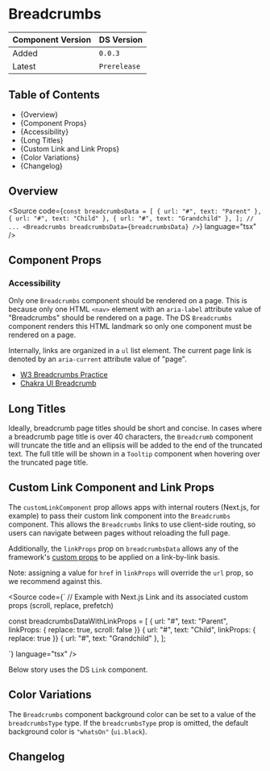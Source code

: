 

<Meta of={BreadcrumbsStories} />

# Breadcrumbs

| Component Version | DS Version   |
| ----------------- | ------------ |
| Added             | `0.0.3`      |
| Latest            | `Prerelease` |

## Table of Contents

- {<Link href="#overview" target="_self">Overview</Link>}
- {<Link href="#component-props" target="_self">Component Props</Link>}
- {<Link href="#accessibility" target="_self">Accessibility</Link>}
- {<Link href="#long-titles" target="_self">Long Titles</Link>}
- {<Link href="#custom-link-and-link-props" target="_self">Custom Link and Link Props</Link>}
- {<Link href="#color-variations" target="_self">Color Variations</Link>}
- {<Link href="#changelog" target="_self">Changelog</Link>}

## Overview

<Description of={BreadcrumbsStories} />

<Source
  code={`
const breadcrumbsData = [
  { url: "#", text: "Parent" },
  { url: "#", text: "Child" },
  { url: "#", text: "Grandchild" },
];
// ...
<Breadcrumbs breadcrumbsData={breadcrumbsData} />
`}
  language="tsx"
/>

## Component Props

<Canvas of={BreadcrumbsStories.WithControls} />

<ArgTypes of={BreadcrumbsStories.WithControls} />

### Accessibility

Only one `Breadcrumbs` component should be rendered on a page. This is because
only one HTML `<nav>` element with an `aria-label` attribute value of
"Breadcrumbs" should be rendered on a page. The DS `Breadcrumbs` component
renders this HTML landmark so only one component must be rendered on a page.

Internally, links are organized in a `ul` list element. The current page link is
denoted by an `aria-current` attribute value of "page".

- [W3 Breadcrumbs Practice](https://www.w3.org/TR/wai-aria-practices/examples/breadcrumb/index.html)
- [Chakra UI Breadcrumb](https://chakra-ui.com/docs/components/navigation/breadcrumb)

## Long Titles

Ideally, breadcrumb page titles should be short and concise. In cases where a
breadcrumb page title is over 40 characters, the `Breadcrumb` component will
truncate the title and an ellipsis will be added to the end of the truncated
text. The full title will be shown in a `Tooltip` component when hovering over
the truncated page title.

<Canvas of={BreadcrumbsStories.LongText} />

## Custom Link Component and Link Props

The `customLinkComponent` prop allows apps with internal routers (Next.js, for example) to pass their custom link component
into the `Breadcrumbs` component. This allows the `Breadcrumbs` links to use client-side routing, so users can navigate between pages without reloading the full page.

Additionally, the `linkProps` prop on `breadcrumbsData` allows any of the framework's [custom props](https://nextjs.org/docs/app/api-reference/components/link) to be applied on a link-by-link basis.

Note: assigning a value for `href` in `linkProps` will override the `url` prop, so we recommend against this.

<Source
  code={`
  // Example with Next.js Link and its associated custom props (scroll, replace, prefetch)

const breadcrumbsDataWithLinkProps = [
{ url: "#", text: "Parent", linkProps: { replace: true, scroll: false }}
{ url: "#", text: "Child", linkProps: { replace: true }}
{ url: "#", text: "Grandchild" },
];

<Breadcrumbs
  customLinkComponent={Link}
  breadcrumbsData={breadcrumbsDataWithLinkProps}
/>
`} language="tsx" />

Below story uses the DS `Link` component.

<Canvas of={BreadcrumbsStories.CustomLinkComponent} />

## Color Variations

The `Breadcrumbs` component background color can be set to a value of the
`breadcrumbsType` type. If the `breadcrumbsType` prop is omitted, the default
background color is `"whatsOn"` (`ui.black`).

<Canvas of={BreadcrumbsStories.ColorVariations} />

## Changelog

<ComponentChangelogTable changelogData={changelogData} />
